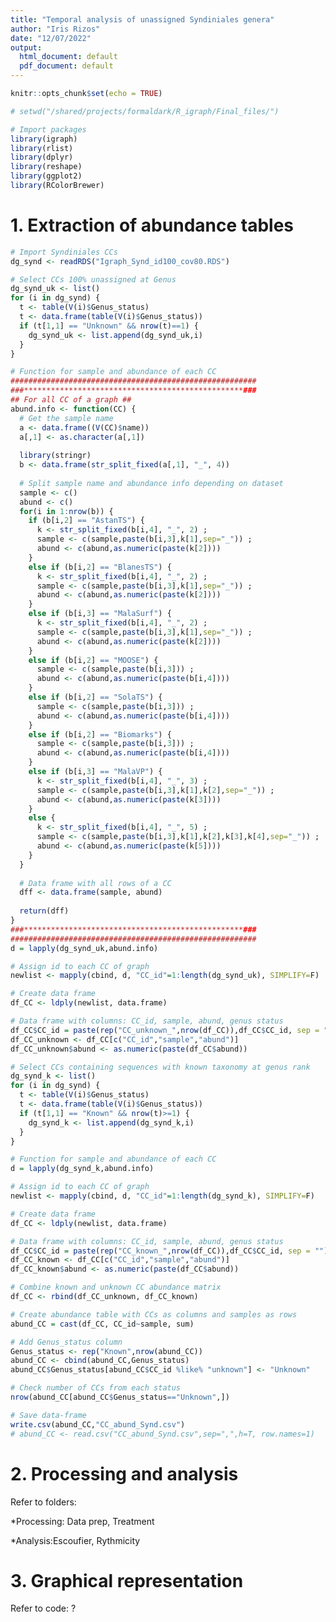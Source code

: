```yaml
---
title: "Temporal analysis of unassigned Syndiniales genera"
author: "Iris Rizos"
date: "12/07/2022"
output: 
  html_document: default
  pdf_document: default
---
```


```r
knitr::opts_chunk$set(echo = TRUE)
```

```r
# setwd("/shared/projects/formaldark/R_igraph/Final_files/")

# Import packages
library(igraph)
library(rlist)
library(dplyr)
library(reshape)
library(ggplot2)
library(RColorBrewer)
```

# 1. Extraction of abundance tables

```r

# Import Syndiniales CCs
dg_synd <- readRDS("Igraph_Synd_id100_cov80.RDS")

# Select CCs 100% unassigned at Genus 
dg_synd_uk <- list()
for (i in dg_synd) {
  t <- table(V(i)$Genus_status)
  t <- data.frame(table(V(i)$Genus_status))
  if (t[1,1] == "Unknown" && nrow(t)==1) {
    dg_synd_uk <- list.append(dg_synd_uk,i)
  }
}

# Function for sample and abundance of each CC
#######################################################
###*************************************************###
## For all CC of a graph ##
abund.info <- function(CC) {
  # Get the sample name
  a <- data.frame((V(CC)$name))
  a[,1] <- as.character(a[,1])
  
  library(stringr)
  b <- data.frame(str_split_fixed(a[,1], "_", 4))
  
  # Split sample name and abundance info depending on dataset
  sample <- c()
  abund <- c()
  for(i in 1:nrow(b)) {
    if (b[i,2] == "AstanTS") { 
      k <- str_split_fixed(b[i,4], "_", 2) ;
      sample <- c(sample,paste(b[i,3],k[1],sep="_")) ;
      abund <- c(abund,as.numeric(paste(k[2])))
    }
    else if (b[i,2] == "BlanesTS") {
      k <- str_split_fixed(b[i,4], "_", 2) ;
      sample <- c(sample,paste(b[i,3],k[1],sep="_")) ;
      abund <- c(abund,as.numeric(paste(k[2])))
    }
    else if (b[i,3] == "MalaSurf") {
      k <- str_split_fixed(b[i,4], "_", 2) ;
      sample <- c(sample,paste(b[i,3],k[1],sep="_")) ;
      abund <- c(abund,as.numeric(paste(k[2])))
    }
    else if (b[i,2] == "MOOSE") {
      sample <- c(sample,paste(b[i,3])) ; 
      abund <- c(abund,as.numeric(paste(b[i,4])))
    }
    else if (b[i,2] == "SolaTS") {
      sample <- c(sample,paste(b[i,3])) ; 
      abund <- c(abund,as.numeric(paste(b[i,4])))
    }
    else if (b[i,2] == "Biomarks") {
      sample <- c(sample,paste(b[i,3])) ; 
      abund <- c(abund,as.numeric(paste(b[i,4])))
    }
    else if (b[i,3] == "MalaVP") {
      k <- str_split_fixed(b[i,4], "_", 3) ;
      sample <- c(sample,paste(b[i,3],k[1],k[2],sep="_")) ;
      abund <- c(abund,as.numeric(paste(k[3])))
    }
    else {
      k <- str_split_fixed(b[i,4], "_", 5) ;
      sample <- c(sample,paste(b[i,3],k[1],k[2],k[3],k[4],sep="_")) ;
      abund <- c(abund,as.numeric(paste(k[5])))
    }
  }
  
  # Data frame with all rows of a CC
  dff <- data.frame(sample, abund)
  
  return(dff) 
}
###*************************************************###
#######################################################
d = lapply(dg_synd_uk,abund.info)

# Assign id to each CC of graph 
newlist <- mapply(cbind, d, "CC_id"=1:length(dg_synd_uk), SIMPLIFY=F)

# Create data frame
df_CC <- ldply(newlist, data.frame)

# Data frame with columns: CC_id, sample, abund, genus status
df_CC$CC_id = paste(rep("CC_unknown_",nrow(df_CC)),df_CC$CC_id, sep = "")
df_CC_unknown <- df_CC[c("CC_id","sample","abund")]
df_CC_unknown$abund <- as.numeric(paste(df_CC$abund))

# Select CCs containing sequences with known taxonomy at genus rank
dg_synd_k <- list()
for (i in dg_synd) {
  t <- table(V(i)$Genus_status)
  t <- data.frame(table(V(i)$Genus_status))
  if (t[1,1] == "Known" && nrow(t)>=1) {
    dg_synd_k <- list.append(dg_synd_k,i)
  }
}

# Function for sample and abundance of each CC
d = lapply(dg_synd_k,abund.info)

# Assign id to each CC of graph 
newlist <- mapply(cbind, d, "CC_id"=1:length(dg_synd_k), SIMPLIFY=F)

# Create data frame
df_CC <- ldply(newlist, data.frame)

# Data frame with columns: CC_id, sample, abund, genus status
df_CC$CC_id = paste(rep("CC_known_",nrow(df_CC)),df_CC$CC_id, sep = "")
df_CC_known <- df_CC[c("CC_id","sample","abund")]
df_CC_known$abund <- as.numeric(paste(df_CC$abund))

# Combine known and unknown CC abundance matrix 
df_CC <- rbind(df_CC_unknown, df_CC_known)

# Create abundance table with CCs as columns and samples as rows
abund_CC = cast(df_CC, CC_id~sample, sum)

# Add Genus_status column
Genus_status <- rep("Known",nrow(abund_CC))
abund_CC <- cbind(abund_CC,Genus_status)
abund_CC$Genus_status[abund_CC$CC_id %like% "unknown"] <- "Unknown"

# Check number of CCs from each status
nrow(abund_CC[abund_CC$Genus_status=="Unknown",])

# Save data-frame
write.csv(abund_CC,"CC_abund_Synd.csv")
# abund_CC <- read.csv("CC_abund_Synd.csv",sep=",",h=T, row.names=1)
```

# 2. Processing and analysis

Refer to folders: 

*Processing: Data prep, Treatment

*Analysis:Escoufier, Rythmicity

# 3. Graphical representation 

Refer to code: ?

